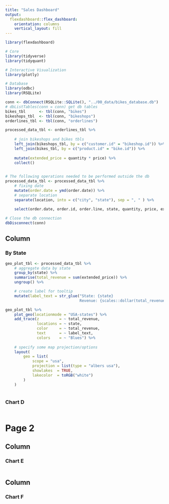 ```yaml
---
title: "Sales Dashboard"
output: 
  flexdashboard::flex_dashboard:
    orientation: columns
    vertical_layout: fill
---
```


```r
library(flexdashboard)

# Core
library(tidyverse)
library(tidyquant)

# Interactive Visualization
library(plotly)

# Database
library(odbc)
library(RSQLite)

```


```r
conn <- dbConnect(RSQLite::SQLite(), "../00_data/bikes_database.db")
# dbListTables(conn = conn) get db tables
bikes_tbl      <- tbl(conn, "bikes")
bikeshops_tbl  <- tbl(conn, "bikeshops")
orderlines_tbl <- tbl(conn, "orderlines")

processed_data_tbl <- orderlines_tbl %>% 
    
    # join bikeshops and bikes tbls
    left_join(bikeshops_tbl, by = c("customer.id" = "bikeshop.id")) %>% 
    left_join(bikes_tbl, by = c("product.id" = "bike.id")) %>% 
    
    mutate(extended_price = quantity * price) %>% 
    collect()
    

# The following operations needed to be performed outside the db
processed_data_tbl <- processed_data_tbl %>%     
    # fixing date
    mutate(order.date = ymd(order.date)) %>% 
    # separate location
    separate(location, into = c("city", "state"), sep = ", " ) %>% 
    
    select(order.date, order.id, order.line, state, quantity, price, extended_price)

# Close the db connection
dbDisconnect(conn)
``` 


Column {data-width=350 .tabset .tabset-fade}
-----------------------------------------------------------------------

### By State

```r

geo_plot_tbl <- processed_data_tbl %>% 
    # aggregate data by state
    group_by(state) %>% 
    summarise(total_revenue = sum(extended_price)) %>% 
    ungroup() %>% 

    # create label for tooltip
    mutate(label_text = str_glue("State: {state}
                                 Revenue: {scales::dollar(total_revenue)}"))
```



```r
geo_plot_tbl %>% 
    plot_geo(locationmode = "USA-states") %>%
    add_trace(z         = ~ total_revenue, 
              locations = ~ state, 
              color     = ~ total_revenue,
              text      = ~ label_text,
              colors    = ~ "Blues") %>% 
    
    # specify some map projection/options
    layout(
        geo = list(
            scope = "usa",
            projection = list(type = "albers usa"),
            showlakes  = TRUE,
            lakecolor  = toRGB("white")
        )
    )
    

```
 


### Chart D

```r

```

Page 2 {data-orientation=columns}
=======================================================================

Column {data-width=200}
-----------------------------------------------------------------------

### Chart E

```r

```

Column {data-width=200}
-----------------------------------------------------------------------

### Chart F

```r

```

